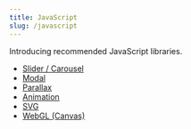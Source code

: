 ```yaml
---
title: JavaScript
slug: /javascript
---
```


Introducing recommended JavaScript libraries.

* [Slider / Carousel](/docs/javascript/slider)
* [Modal](/docs/javascript/modal)
* [Parallax](/docs/javascript/parallax)
* [Animation](/docs/javascript/animation)
* [SVG](/docs/javascript/svg)
* [WebGL (Canvas)](/docs/javascript/webgl)